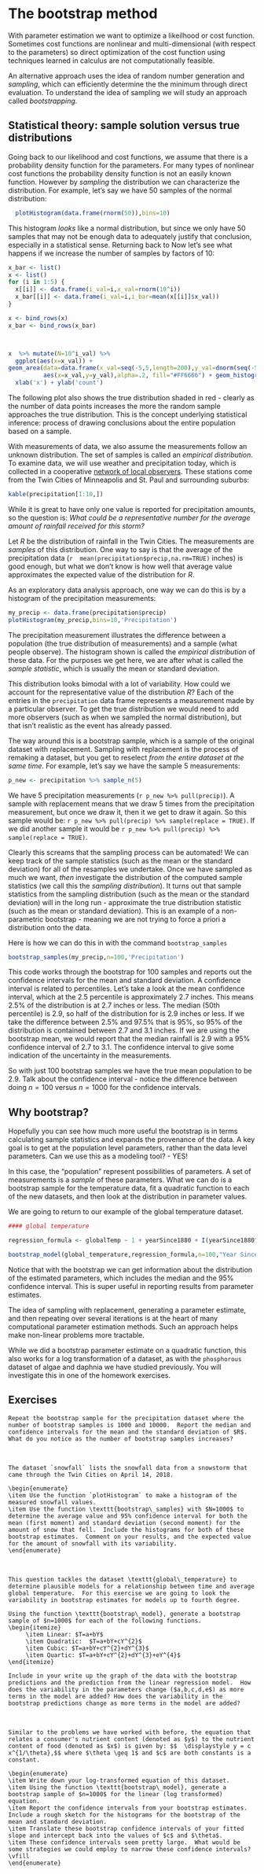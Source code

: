 # The bootstrap method

With parameter estimation we want to optimize a likeilhood or cost function.  Sometimes cost functions are nonlinear and multi-dimensional (with respect to the parameters) so direct optimization of the cost function using techniques learned in calculus are not computationally feasible.  

An alternative approach uses the idea of random number generation and *sampling*, which can efficiently determine the the minimum through direct evaluation.  To understand the idea of sampling we will study an approach called *bootstrapping*.

## Statistical theory: sample solution versus true distributions
Going back to our likelihood and cost functions, we assume that there is a probability density function for the parameters.  For many types of nonlinear cost functions the probability density function is not an easily known function. However by *sampling* the distribution we can characterize the distribution.  For example, let's say we have 50 samples of the normal distribution:

```r

  plotHistogram(data.frame(rnorm(50)),bins=10) 


```


This histogram *looks* like a normal distribution, but since we only have 50 samples that may not be enough data to adequately justify that conclusion, especially in a statistical sense. Returning back to Now let's see what happens if we increase the number of samples by factors of 10:

```r
x_bar <- list()
x <- list()
for (i in 1:5) {
  x[[i]] <- data.frame(i_val=i,x_val=rnorm(10^i))
  x_bar[[i]] <- data.frame(i_val=i,i_bar=mean(x[[i]]$x_val))
}

x <- bind_rows(x)
x_bar <- bind_rows(x_bar)



x  %>% mutate(N=10^i_val) %>%
  ggplot(aes(x=x_val)) +
geom_area(data=data.frame(x_val=seq(-5,5,length=200),y_val=dnorm(seq(-5,5,length=200))),
          aes(x=x_val,y=y_val),alpha=.2, fill="#FF6666") + geom_histogram(aes(y=..density..),bins=100,alpha=0.4) + facet_wrap(.~N,scales='free_y',labeller = label_both) +
  xlab('x') + ylab('count')


```

The following plot also shows the true distribution shaded in red - clearly as the number of data points increases the more the random sample approaches the true distribution. This is the concept underlying statistical inference: process of drawing conclusions about the entire population based on a sample.



With measurements of data, we also assume the measurements follow an unknown distribution.  The set of samples is called an *empirical distribution*.  To examine data, we will use weather and precipitation today, which is collected in a cooperative [network of local observers](https://www.cocorahs.org/ViewData/ListDailyPrecipReports.aspx). These stations come from the Twin Cities of Minneapolis and St. Paul and surrounding suburbs:


```r
kable(precipitation[1:10,])

```

While it is great to have only one value is reported for precipitation amounts, so the question is:
*What could be a representative number for the average amount of rainfall received for this storm?*

Let $R$ be the distribution of rainfall in the Twin Cities.  The measurements are *samples* of this distribution.  One way to say is that the average of the precipitation data (`r  mean(precipitation$precip,na.rm=TRUE)` inches) is good enough, but what we don't know is how well that average value approximates the expected value of the distribution for $R$.

As an exploratory data analysis approach, one way we can do this is by a histogram of the precipitation measurements:

```r
my_precip <- data.frame(precipitation$precip)
plotHistogram(my_precip,bins=10,'Precipitation')

```


The precipitation measurement illustrates the difference between a population (the true distribution of measurements) and a sample (what people observe). The histogram shown is called the *empirical distribution* of these data. For the purposes we get here, we are after what is called the *sample statistic*, which is usually the mean or standard deviation. 

This distribution looks bimodal with a lot of variability.  How could we account for the representative value of the distribution $R$? Each of the entries in the `precipitation` data frame represents a measurement made by a particular observer. To get the true distribution we would need to add more observers (such as when we sampled the normal distribution), but that isn't realistic as the event has already passed.

The way around this is a bootstrap sample, which is a sample of the original dataset with replacement.  Sampling with replacement is the process of remaking a dataset, but you get to reselect *from the entire dataset at the same time*.  For example, let's say we have the sample 5 measurements:

```r
p_new <- precipitation %>% sample_n(5)
```
We have 5 precipitation measurements (`r p_new %>% pull(precip)`). A sample with replacement means that we draw 5 times from the precipitation measurement, but once we draw it, then it we get to draw it again.  So this sample would be: `r p_new %>% pull(precip) %>% sample(replace = TRUE)`.  If we did another sample it would be `r p_new %>% pull(precip) %>% sample(replace = TRUE)`.

Clearly this screams that the sampling process can be automated!  We can keep track of the sample statistics (such as the mean or the standard deviation) for all of the resamples we undertake.  Once we have sampled as much we want, *then* investigate the distribution of the computed sample statistics (we call this the *sampling distribution*).  It turns out that sample statistics from the sampling distribution (such as the mean or the standard deviation) will in the long run - approximate the true distribution statistic (such as the mean or standard deviation). This is an example of a non-parametric bootstrap - meaning we are not trying to force a priori a distribution onto the data.

Here is how we can do this in with the command `bootstrap_samples`
```r
bootstrap_samples(my_precip,n=100,'Precipitation')
```

This code works through the bootstrap for 100 samples and reports out the confidence intervals for the mean and standard deviation.  A confidence interval is related to percentiles.  Let's take a look at the mean confidence interval, which at the 2.5 percentile is approximately 2.7 inches.  This means 2.5% of the distribution is at 2.7 inches or less.  The median (50th percentile) is 2.9, so half of the distribution for is 2.9 inches or less.  If we take the difference between 2.5% and 97.5% that is 95%, so 95% of the distribution is contained between 2.7 and 3.1 inches.  If we are using the bootstrap mean, we would report that the median rainfall is 2.9 with a 95% confidence interval of 2.7 to 3.1. The confidence interval to give some indication of the uncertainty in the measurements.

So with just 100 bootstrap samples we have the true mean population to be 2.9.  Talk about the confidence interval - notice the difference between doing $n=100$ versus $n=1000$ for the confidence intervals.



## Why bootstrap?
Hopefully you can see how much more useful the bootstrap is in terms calculating sample statistics and expands the provenance of the data. A key goal is to get at the population level parameters, rather than the data level parameters.  Can we use this as a modeling tool? - YES!

In this case, the “population” represent possibilities of parameters.  A set of measurements is a *sample* of these parameters.   What we can do is a bootstrap sample for the temperature data, fit a quadratic function to each of the new datasets, and then look at the distribution in parameter values.


We are going to return to our example of the global temperature dataset. 
```r
#### global temperature

regression_formula <- globalTemp ~ 1 + yearSince1880 + I(yearSince1880^2)

bootstrap_model(global_temperature,regression_formula,n=100,"Year Since 1880","Temperature")


```


Notice that with the bootstrap we can get information about the distribution of the estimated parameters, which includes the median and the 95% confidence interval.  This is super useful in reporting results from parameter estimates.

The idea of sampling with replacement, generating a parameter estimate, and then repeating over several iterations is at the heart of many computational parameter estimation methods.  Such an approach helps make non-linear problems more tractable.

While we did a bootstrap parameter estimate on a quadratic function, this also works for a log transformation of a dataset, as with the `phosphorous` dataset of algae and daphnia we have studied previously.  You will investigate this in one of the homework exercises.

\newpage 
## Exercises
```exercise
Repeat the bootstrap sample for the precipitation dataset where the number of bootstrap samples is 1000 and 10000.  Report the median and confidence intervals for the mean and the standard deviation of $R$.  What do you notice as the number of bootstrap samples increases?
```
&nbsp;
```exercise
The dataset `snowfall` lists the snowfall data from a snowstorm that came through the Twin Cities on April 14, 2018.

\begin{enumerate}
\item Use the function `plotHistogram` to make a histogram of the measured snowfall values.
\item Use the function \texttt{bootstrap\_samples} with $N=1000$ to determine the average value and 95% confidence interval for both the mean (first moment) and standard deviation (second moment) for the amount of snow that fell.  Include the histograms for both of these bootstrap estimates.  Comment on your results, and the expected value for the amount of snowfall with its variability.
\end{enumerate}
```
&nbsp;
```exercise
This question tackles the dataset \texttt{global\_temperature} to determine plausible models for a relationship between time and average global temperature.  For this exercise we are going to look the variability in bootstrap estimates for models up to fourth degree.

Using the function \texttt{bootstrap\_model}, generate a bootstrap sample of $n=1000$ for each of the following functions.
\begin{itemize}
     \item Linear: $T=a+bY$
     \item Quadratic:  $T=a+bY+cY^{2}$
     \item Cubic: $T=a+bY+cY^{2}+dY^{3}$
     \item Quartic: $T=a+bY+cY^{2}+dY^{3}+eY^{4}$
\end{itemize}

Include in your write up the graph of the data with the bootstrap predictions and the prediction from the linear regression model.  How does the variability in the parameters change ($a,b,c,d,e$) as more terms in the model are added? How does the variability in the bootstrap predictions change as more terms in the model are added?

```
&nbsp;
```exercise
Similar to the problems we have worked with before, the equation that relates a consumer's nutrient content (denoted as $y$) to the nutrient content of food (denoted as $x$) is given by: $$  \displaystyle y = c x^{1/\theta},$$ where $\theta \geq 1$ and $c$ are both constants is a constant.

\begin{enumerate}
\item Write down your log-transformed equation of this dataset.
\item Using the function \texttt{bootstrap\_model}, generate a bootstrap sample of $n=1000$ for the linear (log transformed) equation.
\item Report the confidence intervals from your bootstrap estimates. Include a rough sketch for the histograms for the bootstrap of the mean and standard deviation.
\item Translate these bootstrap confidence intervals of your fitted slope and intercept back into the values of $c$ and $\theta$.
\item These confidence intervals seem pretty large.  What would be some strategies we could employ to narrow these confidence intervals?
\vfill
\end{enumerate}
```





